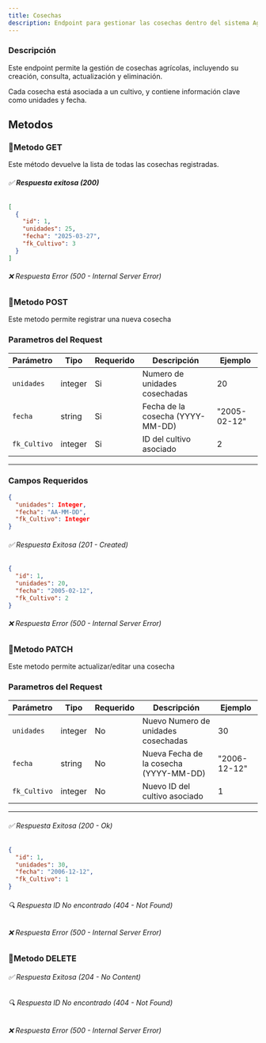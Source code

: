 ```yaml
---
title: Cosechas
description: Endpoint para gestionar las cosechas dentro del sistema AgroSoft.
---
```




###  Descripción
Este endpoint permite la gestión de cosechas agrícolas, incluyendo su creación, consulta, actualización y eliminación.  

Cada cosecha está asociada a un cultivo, y contiene información clave como unidades y fecha.

## Metodos

### 🔹Metodo GET

<ApiBaseBanner 
  method="GET" 
  path="/cosechas/" 
  baseUrl="http://127.0.0.1:8000"
/> 
Este método devuelve la lista de todas las cosechas registradas.  
###### ✅ **Respuesta exitosa (200)**
```json
[
  {
    "id": 1,
    "unidades": 25,
    "fecha": "2025-03-27",
    "fk_Cultivo": 3
  }
]
```
###### ❌ Respuesta Error (500 - Internal Server Error)

### 🔹Metodo POST

<ApiBaseBanner 
  method="POST" 
  path="/cosechas/" 
  baseUrl="http://127.0.0.1:8000"
/>
Este metodo permite registrar una nueva cosecha

 ### **Parametros del Request**
  
  | Parámetro        | Tipo     | Requerido | Descripción                                               | Ejemplo               |
  |------------------|----------|-----------|-----------------------------------------------------------|-----------------------|
  | `unidades`         | integer   | Si       |  Numero de unidades cosechadas                            | 20                |
  | `fecha`          | string   | Si       |  Fecha de la cosecha (YYYY-MM-DD)                  | "2005-02-12"          |
  | `fk_Cultivo`     | integer  | Si       |  ID del cultivo asociado                             | 2                     |
  
  ---

### **Campos Requeridos**
```json
{
  "unidades": Integer,
  "fecha": "AA-MM-DD",
  "fk_Cultivo": Integer
}

```


###### ✅ Respuesta Exitosa (201 - Created)
```json
{
  "id": 1,
  "unidades": 20,
  "fecha": "2005-02-12",
  "fk_Cultivo": 2
}

```
###### ❌ Respuesta Error (500 - Internal Server Error)

### 🔹Metodo PATCH


<ApiBaseBanner 
  method="PATCH" 
  path="/cosechas/{id}/" 
  baseUrl="http://127.0.0.1:8000"
/>

Este metodo permite actualizar/editar una cosecha
 ### **Parametros del Request**
| Parámetro        | Tipo     | Requerido | Descripción                                               | Ejemplo               |
|------------------|----------|-----------|-----------------------------------------------------------|-----------------------|
| `unidades`         | integer   | No       |Nuevo Numero de unidades cosechadas                            | 30               |
| `fecha`          | string   | No       |  Nueva Fecha de la cosecha (YYYY-MM-DD)                  | "2006-12-12"          |
| `fk_Cultivo`     | integer  | No       |  Nuevo ID del cultivo asociado                             | 1                     |

---

###### ✅ Respuesta Exitosa (200 - Ok)
```json
{
  "id": 1,
  "unidades": 30,
  "fecha": "2006-12-12",
  "fk_Cultivo": 1
}

```
###### 🔍 Respuesta ID No encontrado (404 - Not Found)
###### ❌ Respuesta Error (500 - Internal Server Error)

### 🔹Metodo DELETE
<ApiBaseBanner 
  method="DELETE" 
  path="/cosechas/{id}/" 
  baseUrl="http://127.0.0.1:8000"
/>
###### ✅ Respuesta Exitosa (204 - No Content)
###### 🔍 Respuesta ID No encontrado (404 - Not Found)
###### ❌ Respuesta Error (500 - Internal Server Error)